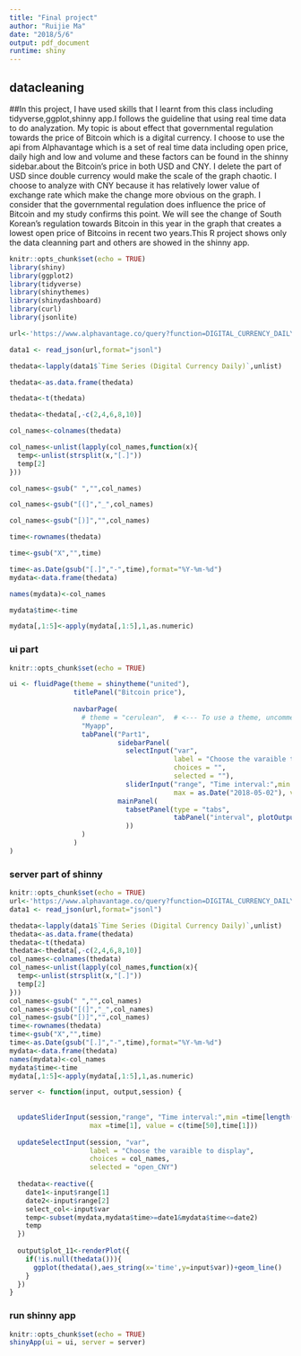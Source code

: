 ```yaml
---
title: "Final project"
author: "Ruijie Ma"
date: "2018/5/6"
output: pdf_document
runtime: shiny
---
```

## datacleaning
##In this project, I have used skills that I learnt from this class including tidyverse,ggplot,shinny app.I follows the guideline that using real time data to do analyzation. My topic is about effect that governmental regulation towards the price of Bitcoin which is a digital currency. I choose to use the api from Alphavantage which is a set of real time data including open price, daily high and low and volume and these factors can be found in the shinny sidebar.about the Bitcoin's price in both USD and CNY. I delete the part of USD since double currency would make the scale of the graph chaotic. I choose to analyze with CNY because it has relatively lower value of exchange rate which make the change more obvious on the graph. I consider that the governmental regulation does influence the price of Bitcoin and my study confirms this point. We will see the change of South Korean's regulation towards Bitcoin in this year in the graph that creates a lowest open price of Bitcoins in recent two years.This R project shows only the data cleanning part and others are showed in the shinny app.
```r
knitr::opts_chunk$set(echo = TRUE)
library(shiny)
library(ggplot2)
library(tidyverse)
library(shinythemes)
library(shinydashboard)
library(curl)
library(jsonlite)

url<-'https://www.alphavantage.co/query?function=DIGITAL_CURRENCY_DAILY&symbol=BTC&market=CNY&apikey=7UZIED5JPZSAQMPT'

data1 <- read_json(url,format="jsonl")

thedata<-lapply(data1$`Time Series (Digital Currency Daily)`,unlist)

thedata<-as.data.frame(thedata)

thedata<-t(thedata)

thedata<-thedata[,-c(2,4,6,8,10)]

col_names<-colnames(thedata)

col_names<-unlist(lapply(col_names,function(x){
  temp<-unlist(strsplit(x,"[.]"))
  temp[2]
}))

col_names<-gsub(" ","",col_names)

col_names<-gsub("[(]","_",col_names)

col_names<-gsub("[)]","",col_names)

time<-rownames(thedata)

time<-gsub("X","",time)

time<-as.Date(gsub("[.]","-",time),format="%Y-%m-%d")
mydata<-data.frame(thedata)

names(mydata)<-col_names

mydata$time<-time

mydata[,1:5]<-apply(mydata[,1:5],1,as.numeric)

```
### ui part

```r
knitr::opts_chunk$set(echo = TRUE)

ui <- fluidPage(theme = shinytheme("united"),
                titlePanel("Bitcoin price"),
                
                navbarPage(
                  # theme = "cerulean",  # <--- To use a theme, uncomment this
                  "Myapp",
                  tabPanel("Part1",
                           sidebarPanel(
                             selectInput("var", 
                                         label = "Choose the varaible to display",
                                         choices = "",
                                         selected = ""),
                             sliderInput("range", "Time interval:",min =as.Date("2014-04-01"), 
                                         max = as.Date("2018-05-02"), value =c(as.Date("2018-03-02"),as.Date("2018-05-02")))),
                           mainPanel(
                             tabsetPanel(type = "tabs",
                                         tabPanel("interval", plotOutput("plot_11"),h4(' In this project, I have used skills that I learnt from this class including tidyverse,ggplot,shinny app.The graoh shows my study of digital currency, the Bitcoin.In my study, I focus on the influence of government regulation on Bitcoin price. I consider that government regulation would influence the price of Bitcoin. I use the API from Alphavantage which is an api about information of Bitcoin price in CNY, the Chinese RMB. To confirm my opinion, my example is about South Korean???s regulation in 2018. The South Korean announce in January that they have closed two of the biggest digital currency exchange and they would prohibit the trade of digital currency in their county in the future. As we can observe from my graph which has price of bitcoin on the Y axis and data on the X axis.You can observe this change when you set the time scale between 2017-01-01 to now. The open price of Bitcoin breaks its prior bottom and it got a new low. Therefore I confirm that the regulation of government has influence on the price of Bitcoins.'))
                             ))
                  )
                )
)

```

### server part of shinny

```r
knitr::opts_chunk$set(echo = TRUE)
url<-'https://www.alphavantage.co/query?function=DIGITAL_CURRENCY_DAILY&symbol=BTC&market=CNY&apikey=7UZIED5JPZSAQMPT'
data1 <- read_json(url,format="jsonl")

thedata<-lapply(data1$`Time Series (Digital Currency Daily)`,unlist)
thedata<-as.data.frame(thedata)
thedata<-t(thedata)
thedata<-thedata[,-c(2,4,6,8,10)]
col_names<-colnames(thedata)
col_names<-unlist(lapply(col_names,function(x){
  temp<-unlist(strsplit(x,"[.]"))
  temp[2]
}))
col_names<-gsub(" ","",col_names)
col_names<-gsub("[(]","_",col_names)
col_names<-gsub("[)]","",col_names)
time<-rownames(thedata)
time<-gsub("X","",time)
time<-as.Date(gsub("[.]","-",time),format="%Y-%m-%d")
mydata<-data.frame(thedata)
names(mydata)<-col_names
mydata$time<-time
mydata[,1:5]<-apply(mydata[,1:5],1,as.numeric)

server <- function(input, output,session) {
  
  
  updateSliderInput(session,"range", "Time interval:",min =time[length(time)], 
                    max =time[1], value = c(time[50],time[1]))
  
  updateSelectInput(session, "var", 
                    label = "Choose the varaible to display",
                    choices = col_names,
                    selected = "open_CNY")
  
  thedata<-reactive({
    date1<-input$range[1]
    date2<-input$range[2]
    select_col<-input$var
    temp<-subset(mydata,mydata$time>=date1&mydata$time<=date2)
    temp
  })
  
  output$plot_11<-renderPlot({
    if(!is.null(thedata())){
      ggplot(thedata(),aes_string(x='time',y=input$var))+geom_line()
    }
  })
}
```
### run shinny app
```r
knitr::opts_chunk$set(echo = TRUE)
shinyApp(ui = ui, server = server)
```


